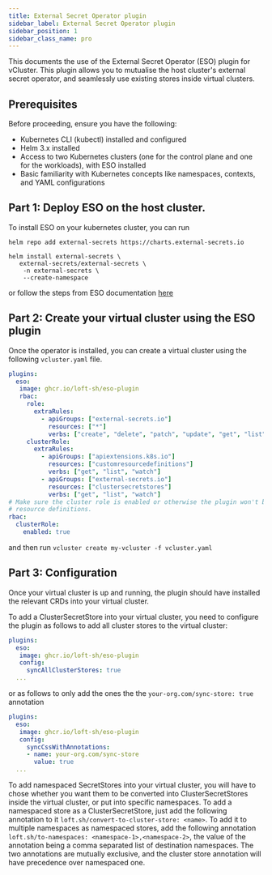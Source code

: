```yaml
---
title: External Secret Operator plugin
sidebar_label: External Secret Operator plugin
sidebar_position: 1
sidebar_class_name: pro
---
```



<ProAdmonition/>

This documents the use of the External Secret Operator (ESO) plugin for vCluster.
This plugin allows you to mutualise the host cluster's external secret operator, and seamlessly use existing stores inside virtual clusters.

## Prerequisites

Before proceeding, ensure you have the following:
- Kubernetes CLI (kubectl) installed and configured
- Helm 3.x installed
- Access to two Kubernetes clusters (one for the control plane and one for the workloads), with ESO installed
- Basic familiarity with Kubernetes concepts like namespaces, contexts, and YAML configurations

## Part 1: Deploy ESO on the host cluster.

To install ESO on your kubernetes cluster, you can run

```shell
helm repo add external-secrets https://charts.external-secrets.io

helm install external-secrets \
   external-secrets/external-secrets \
    -n external-secrets \
    --create-namespace
```

or follow the steps from ESO documentation [here](https://external-secrets.io/latest/introduction/getting-started/)

## Part 2: Create your virtual cluster using the ESO plugin
Once the operator is installed, you can create a virtual cluster using the following `vcluster.yaml` file.

```yaml
plugins:
  eso:
   image: ghcr.io/loft-sh/eso-plugin
   rbac:
     role:
       extraRules:
         - apiGroups: ["external-secrets.io"]
           resources: ["*"]
           verbs: ["create", "delete", "patch", "update", "get", "list", "watch"]
     clusterRole:
       extraRules:
         - apiGroups: ["apiextensions.k8s.io"]
           resources: ["customresourcedefinitions"]
           verbs: ["get", "list", "watch"]
         - apiGroups: ["external-secrets.io"]
           resources: ["clustersecretstores"]
           verbs: ["get", "list", "watch"]
# Make sure the cluster role is enabled or otherwise the plugin won't be able to watch custom
# resource definitions.
rbac:
  clusterRole:
    enabled: true
```

and then run `vcluster create my-vcluster -f vcluster.yaml`

## Part 3: Configuration

Once your virtual cluster is up and running, the plugin should have installed the relevant CRDs into your virtual cluster.

To add a ClusterSecretStore into your virtual cluster, you need to configure the plugin as follows to add all cluster stores to the virtual cluster:

```yaml
plugins:
  eso:
   image: ghcr.io/loft-sh/eso-plugin
   config:
     syncAllClusterStores: true
  ...
```

or as follows to only add the ones the the `your-org.com/sync-store: true` annotation

```yaml
plugins:
  eso:
   image: ghcr.io/loft-sh/eso-plugin
   config:
     syncCssWithAnnotations:
     - name: your-org.com/sync-store
       value: true
  ...
```



To add namespaced SecretStores into your virtual cluster, you will have to chose whether you want them to be converted into ClusterSecretStores inside the virtual cluster, or put into specific namespaces. To add a namespaced store as a ClusterSecretStore, just add the following annotation to it `loft.sh/convert-to-cluster-store: <name>`. To add it to multiple namespaces as namespaced stores, add the following annotation `loft.sh/to-namespaces: <namespace-1>,<namespace-2>`, the value of the annotation being a comma separated list of destination namespaces. The two annotations are mutually exclusive, and the cluster store annotation will have precedence over namespaced one.
